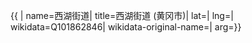 {{ {{{1|PRC admin/showdata}}}|
name=西湖街道|
title=西湖街道 (黄冈市)|
lat=|
lng=|
wikidata=Q101862846|
wikidata-original-name=|
arg={{{arg|}}}}}